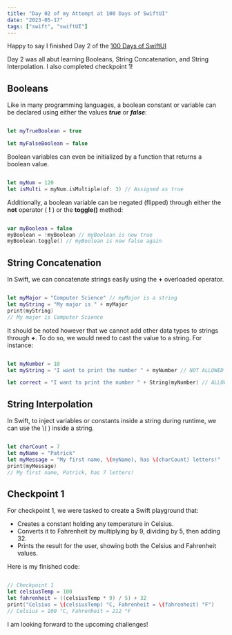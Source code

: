 ```yaml
---
title: "Day 02 of my Attempt at 100 Days of SwiftUI"
date: "2023-05-17"
tags: ["swift", "swiftUI"]
---
```


Happy to say I finished Day 2 of the [100 Days of SwiftUI](https://www.hackingwithswift.com/100/swiftui)

Day 2 was all abut learning Booleans, String Concatenation,
and String Interpolation. I also completed checkpoint 1!

## **Booleans**

Like in many programming languages, a boolean constant or variable can be declared using either the values **_true_** or **_false_**:

```swift

let myTrueBoolean = true

let myFalseBoolean = false

```

Boolean variables can even be initialized by a function that
returns a boolean value.

```swift

let myNum = 120
let isMulti = myNum.isMultiple(of: 3) // Assigned as true

```

Additionally, a boolean variable can be negated (flipped) through either the **not** operator ( **!** ) or the **toggle()** method:

```swift

var myBoolean = false
myBoolean = !myBoolean // myBoolean is now true
myBoolean.toggle() // myBoolean is now false again

```

## **String Concatenation**

In Swift, we can concatenate strings easily using the **+** overloaded operator.

```swift

let myMajor = "Computer Science" // myMajor is a string
let myString = "My major is " + myMajor
print(myString)
// My major is Computer Science

```

It should be noted however that we cannot add other data types to strings through **+**. To do so, we would need to cast the value to a string. For instance:

```swift

let myNumber = 10
let myString = "I want to print the number " + myNumber // NOT ALLOWED

let correct = "I want to print the number " + String(myNumber) // ALLOWED

```

## **String Interpolation**

In Swift, to inject variables or constants inside a string during runtime, we can use the \\( ) inside a string.

```swift

let charCount = 7
let myName = "Patrick"
let myMessage = "My first name, \(myName), has \(charCount) letters!"
print(myMessage)
// My first name, Patrick, has 7 letters!

```

## **Checkpoint 1**

For checkpoint 1, we were tasked to create a Swift playground that:

- Creates a constant holding any temperature in Celsius.
- Converts it to Fahrenheit by multiplying by 9, dividing by 5, then adding 32.
- Prints the result for the user, showing both the Celsius and Fahrenheit values.

Here is my finished code:

```swift

// Checkpoint 1
let celsiusTemp = 100
let fahrenheit = ((celsiusTemp * 9) / 5) + 32
print("Celsius = \(celsiusTemp) °C, Fahrenheit = \(fahrenheit) °F")
// Celsius = 100 °C, Fahrenheit = 212 °F

```

I am looking forward to the upcoming challenges!
